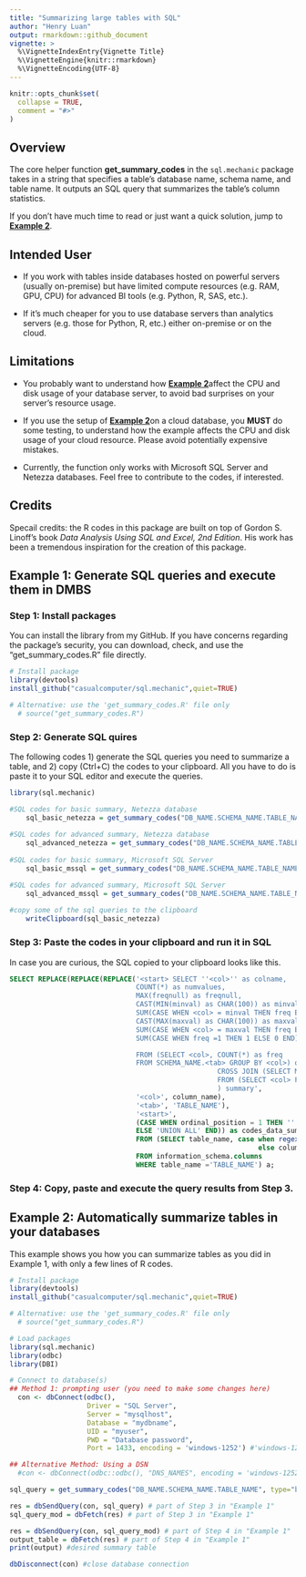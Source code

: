 ```yaml
---
title: "Summarizing large tables with SQL"
author: "Henry Luan"
output: rmarkdown::github_document 
vignette: >
  %\VignetteIndexEntry{Vignette Title}
  %\VignetteEngine{knitr::rmarkdown}
  %\VignetteEncoding{UTF-8}
---
```


```r
knitr::opts_chunk$set(
  collapse = TRUE,
  comment = "#>"
)
```

## Overview

The core helper function **get_summary_codes** in the `sql.mechanic` package takes in a string that specifies a table's database name, schema name, and table name. It outputs an SQL query that summarizes the table's column statistics.

If you don't have much time to read or just want a quick solution, jump to [**Example 2**](#example-2-automatically-summarize-tables-in-your-databases).

## Intended User

-   If you work with tables inside databases hosted on powerful servers (usually on-premise) but have limited compute resources (e.g. RAM, GPU, CPU) for advanced BI tools (e.g. Python, R, SAS, etc.).

-   If it's much cheaper for you to use database servers than analytics servers (e.g. those for Python, R, etc.) either on-premise or on the cloud.

## Limitations

-   You probably want to understand how [**Example 2**](#example-2-automatically-summarize-tables-in-your-databases)affect the CPU and disk usage of your database server, to avoid bad surprises on your server's resource usage.

-   If you use the setup of [**Example 2**](#example-2-automatically-summarize-tables-in-your-databases)on a cloud database, you **MUST** do some testing, to understand how the example affects the CPU and disk usage of your cloud resource. Please avoid potentially expensive mistakes.

-   Currently, the function only works with Microsoft SQL Server and Netezza databases. Feel free to contribute to the codes, if interested.

## Credits

Specail credits: the R codes in this package are built on top of Gordon S. Linoff's book *Data Analysis Using SQL and Excel, 2nd Edition*. His work has been a tremendous inspiration for the creation of this package.

## Example 1: Generate SQL queries and execute them in DMBS

### Step 1: Install packages

You can install the library from my GitHub. If you have concerns regarding the package's security, you can download, check, and use the "get_summary_codes.R" file directly.

```r
# Install package
library(devtools)
install_github("casualcomputer/sql.mechanic",quiet=TRUE)

# Alternative: use the 'get_summary_codes.R' file only
  # source("get_summary_codes.R")
```

### Step 2: Generate SQL quires

The following codes 1) generate the SQL queries you need to summarize a table, and 2) copy (Ctrl+C) the codes to your clipboard. All you have to do is paste it to your SQL editor and execute the queries.

```r
library(sql.mechanic)

#SQL codes for basic summary, Netezza database 
    sql_basic_netezza = get_summary_codes("DB_NAME.SCHEMA_NAME.TABLE_NAME", type="basic", dbtype="Netezza")   
    
#SQL codes for advanced summary, Netezza database 
    sql_advanced_netezza = get_summary_codes("DB_NAME.SCHEMA_NAME.TABLE_NAME", type="advanced", dbtype="Netezza")   
    
#SQL codes for basic summary, Microsoft SQL Server 
    sql_basic_mssql = get_summary_codes("DB_NAME.SCHEMA_NAME.TABLE_NAME", type="basic", dbtype="MSSQL")  

#SQL codes for advanced summary, Microsoft SQL Server
    sql_advanced_mssql = get_summary_codes("DB_NAME.SCHEMA_NAME.TABLE_NAME", type="advanced", dbtype="MSSQL")  
    
#copy some of the sql queries to the clipboard    
    writeClipboard(sql_basic_netezza) 
```

### Step 3: Paste the codes in your clipboard and run it in SQL

In case you are curious, the SQL copied to your clipboard looks like this.

```sql
SELECT REPLACE(REPLACE(REPLACE('<start> SELECT ''<col>'' as colname,
                               COUNT(*) as numvalues,
                               MAX(freqnull) as freqnull,
                               CAST(MIN(minval) as CHAR(100)) as minval,
                               SUM(CASE WHEN <col> = minval THEN freq ELSE 0 END) as numminvals,
                               CAST(MAX(maxval) as CHAR(100)) as maxval,
                               SUM(CASE WHEN <col> = maxval THEN freq ELSE 0 END) as nummaxvals,
                               SUM(CASE WHEN freq =1 THEN 1 ELSE 0 END) as numuniques

                               FROM (SELECT <col>, COUNT(*) as freq
                               FROM SCHEMA_NAME.<tab> GROUP BY <col>) osum
                                                   CROSS JOIN (SELECT MIN(<col>) as minval, MAX(<col>) as maxval, SUM(CASE WHEN <col> IS NULL THEN 1 ELSE 0 END) as freqnull
                                                   FROM (SELECT <col> FROM SCHEMA_NAME.<tab>) osum
                                                   ) summary',
                               '<col>', column_name),
                               '<tab>', 'TABLE_NAME'),
                               '<start>',
                               (CASE WHEN ordinal_position = 1 THEN ''
                               ELSE 'UNION ALL' END)) as codes_data_summary
                               FROM (SELECT table_name, case when regexp_like(column_name,'[a-z.]|GROUP')  then '"'||column_name||'"'
                                                             else column_name end as column_name  , ordinal_position
                               FROM information_schema.columns
                               WHERE table_name ='TABLE_NAME') a;
```

### Step 4: Copy, paste and execute the query results from Step 3.

## Example 2: Automatically summarize tables in your databases {#example-2-automatically-summarize-tables-in-your-databases}

This example shows you how you can summarize tables as you did in Example 1, with only a few lines of R codes.

```r
# Install package
library(devtools)
install_github("casualcomputer/sql.mechanic",quiet=TRUE)

# Alternative: use the 'get_summary_codes.R' file only
  # source("get_summary_codes.R")

# Load packages  
library(sql.mechanic)
library(odbc)
library(DBI)

# Connect to database(s)
## Method 1: prompting user (you need to make some changes here)
  con <- dbConnect(odbc(),
                   Driver = "SQL Server",
                   Server = "mysqlhost",
                   Database = "mydbname",
                   UID = "myuser",
                   PWD = "Database password",
                   Port = 1433, encoding = 'windows-1252') #'windows-1252' allows French to display properly

## Alternative Method: Using a DSN
  #con <- dbConnect(odbc::odbc(), "DNS_NAMES", encoding = 'windows-1252')

sql_query = get_summary_codes("DB_NAME.SCHEMA_NAME.TABLE_NAME", type="basic", dbtype="Netezza") 

res = dbSendQuery(con, sql_query) # part of Step 3 in "Example 1"
sql_query_mod = dbFetch(res) # part of Step 3 in "Example 1"

res = dbSendQuery(con, sql_query_mod) # part of Step 4 in "Example 1"
output_table = dbFetch(res) # part of Step 4 in "Example 1"
print(output) #desired summary table

dbDisconnect(con) #close database connection
```
